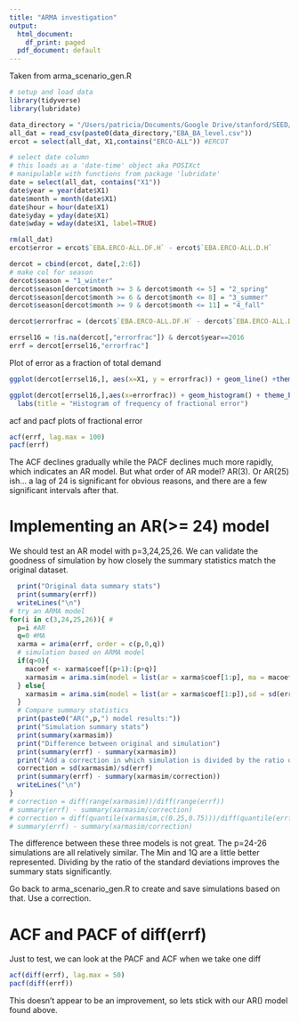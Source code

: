 ```yaml
---
title: "ARMA investigation"
output:
  html_document:
    df_print: paged
  pdf_document: default
---
```


Taken from arma_scenario_gen.R

```r
# setup and load data
library(tidyverse)
library(lubridate)

data_directory = "/Users/patricia/Documents/Google Drive/stanford/SEED/"
all_dat = read_csv(paste0(data_directory,"EBA_BA_level.csv"))
ercot = select(all_dat, X1,contains("ERCO-ALL")) #ERCOT

# select date column 
# this loads as a 'date-time' object aka POSIXct
# manipulable with functions from package 'lubridate'
date = select(all_dat, contains("X1")) 
date$year = year(date$X1)
date$month = month(date$X1)
date$hour = hour(date$X1)
date$yday = yday(date$X1)
date$wday = wday(date$X1, label=TRUE)

rm(all_dat)
ercot$error = ercot$`EBA.ERCO-ALL.DF.H` - ercot$`EBA.ERCO-ALL.D.H`

dercot = cbind(ercot, date[,2:6])
# make col for season
dercot$season = "1_winter"
dercot$season[dercot$month >= 3 & dercot$month <= 5] = "2_spring"
dercot$season[dercot$month >= 6 & dercot$month <= 8] = "3_summer"
dercot$season[dercot$month >= 9 & dercot$month <= 11] = "4_fall"

dercot$errorfrac = (dercot$`EBA.ERCO-ALL.DF.H` - dercot$`EBA.ERCO-ALL.D.H`)/dercot$`EBA.ERCO-ALL.D.H`

errsel16 = !is.na(dercot[,"errorfrac"]) & dercot$year==2016
errf = dercot[errsel16,"errorfrac"]

```
Plot of error as a fraction of total demand 
```r
ggplot(dercot[errsel16,], aes(x=X1, y = errorfrac)) + geom_line() +theme_bw()
```
```r
ggplot(dercot[errsel16,],aes(x=errorfrac)) + geom_histogram() + theme_bw() +
  labs(title = "Histogram of frequency of fractional error")
```

acf and pacf plots of fractional error
```r
acf(errf, lag.max = 100)
pacf(errf)

```
The ACF declines gradually while the PACF declines much more rapidly, which indicates an AR model. But what order of AR model? AR(3). Or AR(25) ish... a lag of 24 is significant for obvious reasons, and there are a few significant intervals after that.

# Implementing an AR(>= 24) model
We should test an AR model with p=3,24,25,26. We can validate the goodness of simulation by how closely the summary statistics match the original dataset. 

```r
  print("Original data summary stats")
  print(summary(errf))
  writeLines("\n")
# try an ARMA model
for(i in c(3,24,25,26)){ #
  p=i #AR
  q=0 #MA
  xarma = arima(errf, order = c(p,0,q))
  # simulation based on ARMA model
  if(q>0){
    macoef <- xarma$coef[(p+1):(p+q)]
    xarmasim = arima.sim(model = list(ar = xarma$coef[1:p], ma = macoef),sd = sd(errf), n=1000)
  } else{ 
    xarmasim = arima.sim(model = list(ar = xarma$coef[1:p]),sd = sd(errf), n=1000)
  }
  # Compare summary statistics
  print(paste0("AR(",p,") model results:"))
  print("Simulation summary stats")
  print(summary(xarmasim))
  print("Difference between original and simulation")
  print(summary(errf) - summary(xarmasim))
  print("Add a correction in which simulation is divided by the ratio of the two SDs")
  correction = sd(xarmasim)/sd(errf)
  print(summary(errf) - summary(xarmasim/correction))
  writeLines("\n")
}
# correction = diff(range(xarmasim))/diff(range(errf))
# summary(errf) - summary(xarmasim/correction)
# correction = diff(quantile(xarmasim,c(0.25,0.75)))/diff(quantile(errf,c(0.25,0.75)))
# summary(errf) - summary(xarmasim/correction)

```
The difference between these three models is not great. The p=24-26 simulations are all relatively similar. The Min and 1Q are a little better represented. Dividing by the ratio of the standard deviations improves the summary stats significantly. 

Go back to arma_scenario_gen.R to create and save simulations based on that. Use a correction. 

# ACF and PACF of diff(errf)
Just to test, we can look at the PACF and ACF when we take one diff

```r
acf(diff(errf), lag.max = 50)
pacf(diff(errf))
```
This doesn't appear to be an improvement, so lets stick with our AR() model found above.

